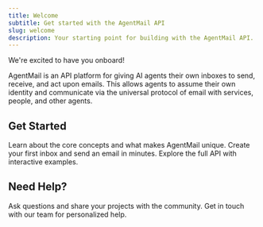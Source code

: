 ```yaml
---
title: Welcome
subtitle: Get started with the AgentMail API
slug: welcome
description: Your starting point for building with the AgentMail API.
---
```


<Tip title="Welcome to AgentMail!" icon="fa-solid fa-star">
  We're excited to have you onboard!
</Tip>

AgentMail is an API platform for giving AI agents their own inboxes to send, receive, and act upon emails. This allows agents to assume their own identity and communicate via the universal protocol of email with services, people, and other agents.

## Get Started

<CardGroup>
  <Card title="Introduction" icon="fa-solid fa-rocket" href="/introduction">
    Learn about the core concepts and what makes AgentMail unique.
  </Card>
  <Card title="Quickstart" icon="fa-solid fa-book" href="/quickstart">
    Create your first inbox and send an email in minutes.
  </Card>
  <Card title="API Reference" icon="fa-solid fa-code" href="/api-reference">
    Explore the full API with interactive examples.
  </Card>
</CardGroup>

## Need Help?

<CardGroup>
  <Card
    title="Join our Discord"
    icon="fa-brands fa-discord"
    href="https://discord.gg/hTYatWYWBc"
  >
    Ask questions and share your projects with the community.
  </Card>
  <Card
    title="Email Support"
    icon="fa-solid fa-envelope"
    href="mailto:support@agentmail.cc"
  >
    Get in touch with our team for personalized help.
  </Card>
</CardGroup>
